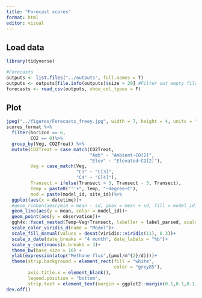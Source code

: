 ```yaml
---
title: "Forecast scores"
format: html
editor: visual
---
```


## Load data

```r
library(tidyverse)

#Forecasts
outputs <- list.files("../outputs", full.names = T)
outputs <- outputs[file.info(outputs)$size > 29] #Filter out empty files
forecasts <- read_csv(outputs, show_col_types = F)
```

## Plot

```r
jpeg("../figures/Forecasts_freey.jpg", width = 7, height = 4, units = "in", res = 300)
scores_format %>%
  filter(horizon == 6,
         CO2 == 0)%>%
  group_by(Veg, CO2Treat) %>%
  mutate(CO2Treat = case_match(CO2Treat,
                               "Amb" ~ "Ambient~CO[2]",
                               "Elev" ~ "Elevated~CO[2]"),
         Veg = case_match(Veg,
                          "C3" ~ "C[3]",
                          "C4" ~ "C[4]"),
         Transect = ifelse(Transect > 3, Transect - 3, Transect),
         Temp = paste0("''+", Temp, "~degree~C"),
         mod = paste(model_id, site_id))%>%
  ggplot(aes(x = datetime))+
  #geom_ribbon(aes(ymin = mean - sd, ymax = mean + sd, fill = model_id), alpha = 0.1)+
  geom_line(aes(y = mean, color = model_id))+
  geom_point(aes(y = observation))+
  ggh4x::facet_nested(Temp~Veg+Transect, labeller = label_parsed, scales = "free_y", independent = "y")+
  scale_color_viridis_d(name = "Model")+
  scale_fill_manual(values = desat(viridis::viridis(11), 0.3))+
  scale_x_date(date_breaks = "4 month", date_labels = "%b")+
  scale_y_continuous(n.breaks = 3)+
  theme_bw(base_size = 10) +
  ylab(expression(atop("Methane flux",(µmol/m^{2}/d))))+
  theme(strip.background = element_rect(fill = "white",
                                        color = "grey85"),
        axis.title.x = element_blank(),
        legend.position = "bottom",
        strip.text = element_text(margin = ggplot2::margin(0.1,0.1,0.1,0.1, "lines")))
dev.off()
```
